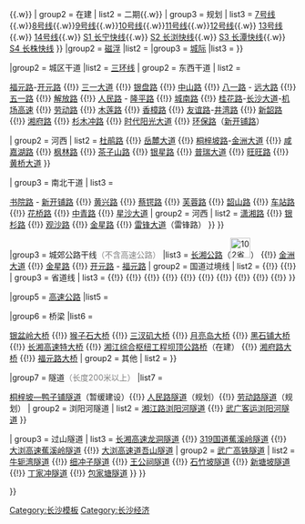 {{Navbox with collapsible groups
|name = 长沙基础设施建设
|title = 长沙重大基础设施项目
|titlestyle = background:#00008B;color:#FFFFFF;
|groupstyle = background:#8B96FA;color:#00008B;
|image = 
|selected = {{{1|}}}
|state = collapsed

|group1 = [[轨道交通]]
|abbr1 = 轨道交通
|list1 =
{{Navbox|child
|group1  =  [[地铁|地铁]]
|list1   =  
{{Navbox|child
| group1 = 运营
| list1  = {{长沙轨道交通线路名|M1|c}}{{.w}}{{长沙轨道交通线路名|M2|c}}{{.w}}{{长沙轨道交通线路名|M3|c}}{{.w}}{{长沙轨道交通线路名|M4|c}}{{.w}}{{长沙轨道交通线路名|M5|c}}
| group2 = 在建
| list2  = {{长沙轨道交通线路名|M3|c}}二期{{.w}}{{长沙轨道交通线路名|M6|c}}
| group3 = 规划
| list3  = [[长沙地铁7号线|7号线]]{{.w}}[[長沙地鐵|8号线]]{{.w}}[[長沙地鐵|9号线]]{{.w}}[[長沙地鐵|10号线]]{{.w}}[[長沙地鐵|11号线]]{{.w}}[[長沙地鐵|12号线]]{{.w}} [[長沙地鐵|13号线]]{{.w}} [[長沙地鐵|14号线]]{{.w}} [[長沙地鐵|S1 长宁快线]]{{.w}} [[長沙地鐵|S2 长浏快线]]{{.w}} [[長沙地鐵|S3 长潭快线]]{{.w}} [[長沙地鐵|S4 长株快线]]
}}
|group2  =  [[磁懸浮|磁浮]]
|list2   =  
{{Navbox|child
| group1 = 运营
| list1 = {{长沙轨道交通线路名|CFK|c}}
}}
|group3 = [[城际铁路|城际]]
|list3  = 
{{Navbox|child
| group1 = 运营
| list1  = {{长沙轨道交通线路名|CZT|c}} 
}}
}}

|group2 = 城区干道
|list2 = 
{{Navbox|child
| group1 = 环线
| list1  = [[长沙二环线|二环线]] {{!}} [[长沙绕城高速公路|三环线]] 
| group2 = 东西干道
| list2  = 

{{Navbox|child

| group1 = 河东
| list1  = [[青竹湖路]] {{!}} [[福元路]]-[[开元路 (长沙市)|开元路]] {{!}} [[三一大道]] {{!}} [[银盘路]] {{!}} [[中山路 (长沙市)|中山路]] {{!}} [[八一路]] - [[远大路]] {{!}} [[五一路 (长沙市)|五一路]] {{!}} [[解放路 (长沙市)|解放路]] {{!}} [[人民路 (长沙市)|人民路]] - [[隆平路]] {{!}} [[城南路 (长沙市)|城南路]] {{!}} [[桂花路]]-[[长沙大道]]-[[长沙机场高速公路|机场高速]] {{!}} [[劳动路]] {{!}} [[木莲路]] {{!}} [[香樟路]] {{!}} [[友谊路 (长沙市)|友谊路]]-[[井湾路]] {{!}} [[新韶路]] {{!}} [[湘府路]] {{!}} [[杉木冲路]] {{!}} [[时代阳光大道]] {{!}} [[环保路]]（[[新开铺路]]）

| group2 = 河西
| list2  = [[杜鹃路 (长沙市)|杜鹃路]] {{!}} [[岳麓大道]] {{!}} [[桐梓坡路]]-[[金洲大道]] {{!}} [[咸嘉湖路]] {{!}} [[枫林路]] {{!}} [[茶子山路]] {{!}} [[银星路]] {{!}} [[普瑞大道]] {{!}} [[旺旺路]] {{!}} [[黄桥大道]]
}}

| group3 = 南北干道
| list3  = 

{{Navbox|child
| group1 = 河东
| list1  = [[湘江路]] {{!}} [[书院路]] - [[新开铺路]] {{!}} [[黄兴路 (长沙市)|黄兴路]] {{!}} [[蔡锷路]] {{!}} [[芙蓉路]] {{!}} [[韶山路]] {{!}} [[车站路 (长沙市)|车站路]] {{!}} [[花桥路]] {{!}} [[中青路]] {{!}} [[星沙大道]] 
| group2 = 河西
| list2  = [[潇湘路 (长沙市)|潇湘路]] {{!}} [[银杉路]] {{!}} [[观沙路]] {{!}} [[金星路]] {{!}} [[雷锋大道]]（雷锋路）
}}
}} 

|group3 = 城郊公路干线<span style="color:#808080;">（不含高速公路）</span>
|list3 = 
{{Navbox|child
| group1 = 城郊干道
| list1  = [[雷锋大道]]（[[File:Shoudou_101(China).svg|35px|101省道 (湖南)]]） {{!}} [[长湘公路]]（[[File:Shoudou_101(China).svg|35px|102省道 (湖南)]]） {{!}} [[金洲大道]] {{!}} [[金星路]] {{!}} [[开元路 (长沙市)|开元路]] - [[福元路]]
| group2 = 国道过境线
| list2  = {{中国国道名|107}} {{!}} {{中国国道名|319}}{{!}} {{中国国道名|106}}
| group3 = 省道线
| list3  = {{中国省道名|101|P=湖南}} {{!}} {{中国省道名|102|P=湖南}}{{!}} {{中国省道名|103|P=湖南}} {{!}} {{中国省道名|206|P=湖南}} {{!}} {{中国省道名|207|P=湖南}} {{!}} {{中国省道名|208|P=湖南}} {{!}} {{中国省道名|209|P=湖南}} {{!}} {{中国省道名|211|P=湖南}} {{!}} {{中国省道名|308|P=湖南}} {{!}} {{中国省道名|309|P=湖南}} {{!}} {{中国省道名|310|P=湖南}}
}} 

|group5 = [[湖南高速公路|高速公路]]
|list5 = 
{{Navbox|child

|group1 = [[中华人民共和国国家高速公路网|国家高速]]
|groupstyle =background:#00a081; color:white;
|list1 = 
{{Navbox|child
| group1 = [[京港澳高速公路|京港澳高速]]
|groupstyle =background:#00a081; color:white;
| list1  = 
{{Navbox|child
| group1 =[[京港澳高速临长段|临长段]]-[[京港澳高速长潭段|长潭段]]
|groupstyle =background:#00a081; color:white;
| list1  = 过境[[长沙县]]、[[芙蓉区]]、[[雨花区]]
}}

| group2 = [[长张高速公路|长张高速]]
| list2  = 
{{Navbox|child
| group1 =[[长张高速长益段|长益段]]
|groupstyle =background:#00a081; color:white;
| list1  = 过境[[岳麓区]]、[[望城区]]、[[宁乡县]]
}}

| group3 =[[武深高速]]
| list3 = 
{{Navbox|child
| group1 =[[平汝高速公路|平汝高速]][[浏醴高速公路|浏阳至醴陵段]]
|groupstyle =background:#00a081; color:white;
| list1  = 过境[[浏阳市]]、[[长沙县]]
}}

| group4 =[[许广高速公路|许广高速]]
| list4 =
{{Navbox|child
| group1 =[[岳临高速公路|岳临高速]][[长湘高速公路|长沙至湘潭段]]
| list1  = 过境[[望城区]]、[[岳麓区]]、[[宁乡县]]
}}

| group5 = [[长沙绕城高速公路|绕城高速]]
| list5  = 过境城区、[[长沙县]]
}}

|group2 = [[湖南高速公路|地方高速]]
|list2 = 
{{Navbox|child
| group2 = [[长永高速公路|长永高速]]
| list2  = 过境[[开福区]]、[[长沙县]]、[[浏阳市]]
| group3 = [[浏洪高速公路|浏洪高速]]
| list3  = 过境[[浏阳市]]
| group4 = [[长沙机场高速公路|机场高速]]
| list4  = 过境[[雨花区]]、[[芙蓉区]]、[[长沙县]]
| group5 = [[长潭西线高速公路|长潭西线]]
| list5  = 过境[[岳麓区]]、[[岳塘区]]

| group6 = [[长株高速公路|长株高速]]
| list6  = 过境[[长沙县]]、[[芙蓉区]]、[[雨花区]]

| group7 = [[浏花高速公路|浏花高速]]
| list7 =
{{Navbox|child
| group1 =[[大浏高速公路|大浏段]]-[[长浏高速公路|长浏段部分]]-[[长沙绕城高速公路|绕城东北线]]-[[长张高速长益段|长益段]]
| list1  = 过境[[浏阳市]]、[[长沙县]]、[[开福区]]、[[岳麓区]]与[[望城区]]
}}

| group8 = [[长韶娄高速公路|长韶娄高速]]
| list8  = 过境[[岳麓区]]、[[宁乡县]]
}}
}}

|group6 = 桥梁
|list6 = 

{{Navbox|child
| group1 = 湘江过江桥梁
| list1  = [[橘子洲大桥|-{橘子洲}-大桥]] {{!}} [[银盆岭大桥]] {{!}} [[猴子石大桥]] {{!}} [[三汊矶大桥]] {{!}} [[长沙月亮岛大桥|月亮岛大桥]] {{!}} [[黑石铺大桥]] {{!}} [[长湘高速湘江特大桥|长湘高速特大桥]] {{!}} [[湘江长沙综合枢纽工程|湘江综合枢纽工程坝顶公路桥]]（在建） {{!}} [[湘府路湘江大桥|湘府路大桥]]  {{!}} [[福元路湘江大桥|福元路大桥]]
| group2 = 其他
| list2  = 
}}

|group7 = 隧道<span style="color:#808080;">（长度200米以上）</span>
|list7 =

{{Navbox|child
| group1 = 湖底隧道
| list1  = [[年嘉湖隧道]]

| group2 =河底隧道
| list2  = 
{{Navbox|child
| group1 = 湘江隧道
| list1  =[[营盘路湘江隧道|营盘路隧道]] {{!}} [[南湖路湘江隧道|南湖路隧道]]{{!}} [[桐梓坡—鸭子铺隧道|桐梓坡—鸭子铺隧道]]（暂缓建设）{{!}} [[人民路湘江隧道|人民路隧道]]（规划）{{!}} [[劳动路湘江隧道|劳动路隧道]]（规划）
| group2 = 浏阳河隧道
| list2  = [[湘江路浏阳河隧道]] {{!}} [[武广客运专线浏阳河隧道|武广客运浏阳河隧道]] 
}}

| group3 = 过山隧道
| list3  = 
{{Navbox|child
| group1 = 公路隧道
| list1  =[[天际岭隧道|万家丽路天际岭隧道]] {{!}} [[长湘高速龙洞隧道]] {{!}} [[319国道蕉溪岭隧道]] {{!}} [[大浏高速蕉溪岭隧道]] {{!}} [[大浏高速道吾山隧道]]
| group2 = [[武广客运专线|武广高铁隧道]]
| list2  = [[牛轭湾隧道]] {{!}} [[细冲子隧道]] {{!}} [[王公祠隧道]] {{!}} [[石竹坡隧道]] {{!}} [[新塘坡隧道]] {{!}} [[丁家冲隧道]] {{!}} [[包家塘隧道]]
}}
}}

<!--隐藏内容：以下内容需要重新构思

|group5 = 城区主干道
|abbr5 = 
|list5 =

|group6 = 辖区公路主干线
|abbr6 = 
|list6 =

|group7 = 交通枢纽（民用航空、轨道交通枢纽、市区公交枢纽、公路客运枢纽，内河航运/港口/码头、物流中心等各类综合场所）
|abbr7 = 
|list7 =

|group8 = 其他建设项目（水电枢纽、水库工程/大型供水设施）
|abbr8 = 
|list8 = 长沙引水及水质环境工程（株树桥水库引水工程）

上述为隐藏内容，需要系统构思  -->
}}<noinclude>
[[Category:长沙模板]]
[[Category:长沙经济]]
</noinclude>